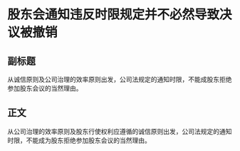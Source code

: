 # 股东会通知违反时限规定并不必然导致决议被撤销
## 副标题
从诚信原则及公司治理的效率原则出发，公司法规定的通知时限，不能成股东拒绝参加股东会议的当然理由。
## 正文
从公司治理的效率原则及股东行使权利应遵循的诚信原则出发，公司法规定的通知时限，不能成为股东拒绝参加股东会议的当然理由。